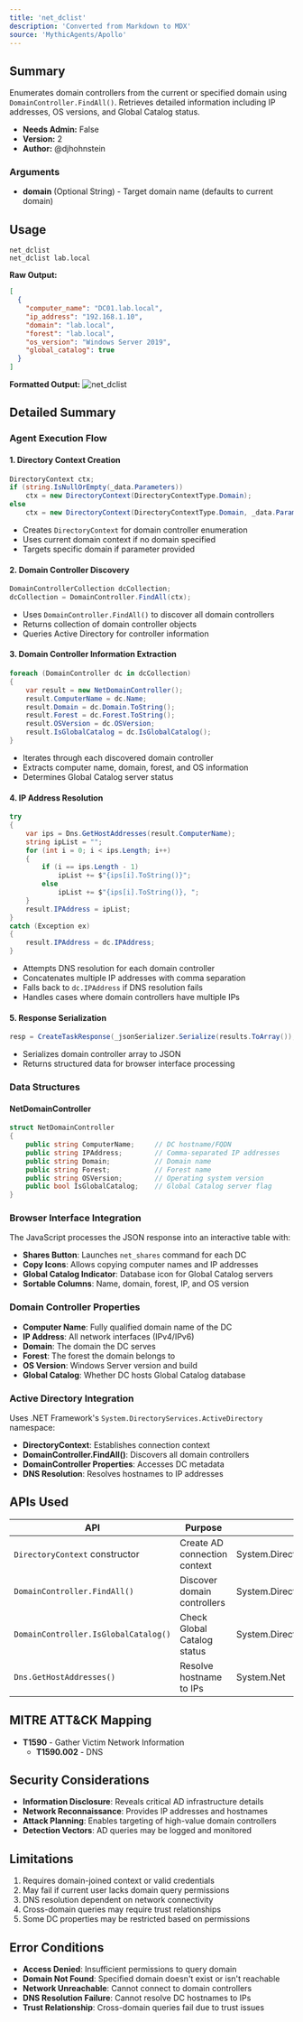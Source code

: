 ```yaml
---
title: 'net_dclist'
description: 'Converted from Markdown to MDX'
source: 'MythicAgents/Apollo'
---
```


## Summary
Enumerates domain controllers from the current or specified domain using `DomainController.FindAll()`. Retrieves detailed information including IP addresses, OS versions, and Global Catalog status.

- **Needs Admin:** False
- **Version:** 2
- **Author:** @djhohnstein

### Arguments
- **domain** (Optional String) - Target domain name (defaults to current domain)

## Usage
```
net_dclist
net_dclist lab.local
```

**Raw Output:**
```json
[
  {
    "computer_name": "DC01.lab.local",
    "ip_address": "192.168.1.10",
    "domain": "lab.local",
    "forest": "lab.local",
    "os_version": "Windows Server 2019",
    "global_catalog": true
  }
]
```

**Formatted Output:**
![net_dclist](../images/net_dclist.png)


## Detailed Summary

### Agent Execution Flow

#### 1. Directory Context Creation
```csharp
DirectoryContext ctx;
if (string.IsNullOrEmpty(_data.Parameters))
    ctx = new DirectoryContext(DirectoryContextType.Domain);
else
    ctx = new DirectoryContext(DirectoryContextType.Domain, _data.Parameters.Trim());
```
- Creates `DirectoryContext` for domain controller enumeration
- Uses current domain context if no domain specified
- Targets specific domain if parameter provided

#### 2. Domain Controller Discovery
```csharp
DomainControllerCollection dcCollection;
dcCollection = DomainController.FindAll(ctx);
```
- Uses `DomainController.FindAll()` to discover all domain controllers
- Returns collection of domain controller objects
- Queries Active Directory for controller information

#### 3. Domain Controller Information Extraction
```csharp
foreach (DomainController dc in dcCollection)
{
    var result = new NetDomainController();
    result.ComputerName = dc.Name;
    result.Domain = dc.Domain.ToString();
    result.Forest = dc.Forest.ToString();
    result.OSVersion = dc.OSVersion;
    result.IsGlobalCatalog = dc.IsGlobalCatalog();
}
```
- Iterates through each discovered domain controller
- Extracts computer name, domain, forest, and OS information
- Determines Global Catalog server status

#### 4. IP Address Resolution
```csharp
try
{
    var ips = Dns.GetHostAddresses(result.ComputerName);
    string ipList = "";
    for (int i = 0; i < ips.Length; i++)
    {
        if (i == ips.Length - 1)
            ipList += $"{ips[i].ToString()}";
        else
            ipList += $"{ips[i].ToString()}, ";
    }
    result.IPAddress = ipList;
}
catch (Exception ex)
{
    result.IPAddress = dc.IPAddress;
}
```
- Attempts DNS resolution for each domain controller
- Concatenates multiple IP addresses with comma separation
- Falls back to `dc.IPAddress` if DNS resolution fails
- Handles cases where domain controllers have multiple IPs

#### 5. Response Serialization
```csharp
resp = CreateTaskResponse(_jsonSerializer.Serialize(results.ToArray()), true);
```
- Serializes domain controller array to JSON
- Returns structured data for browser interface processing

### Data Structures

#### NetDomainController
```csharp
struct NetDomainController
{
    public string ComputerName;     // DC hostname/FQDN
    public string IPAddress;        // Comma-separated IP addresses
    public string Domain;           // Domain name
    public string Forest;           // Forest name
    public string OSVersion;        // Operating system version
    public bool IsGlobalCatalog;    // Global Catalog server flag
}
```

### Browser Interface Integration
The JavaScript processes the JSON response into an interactive table with:
- **Shares Button**: Launches `net_shares` command for each DC
- **Copy Icons**: Allows copying computer names and IP addresses
- **Global Catalog Indicator**: Database icon for Global Catalog servers
- **Sortable Columns**: Name, domain, forest, IP, and OS version

### Domain Controller Properties
- **Computer Name**: Fully qualified domain name of the DC
- **IP Address**: All network interfaces (IPv4/IPv6)
- **Domain**: The domain the DC serves
- **Forest**: The forest the domain belongs to
- **OS Version**: Windows Server version and build
- **Global Catalog**: Whether DC hosts Global Catalog database

### Active Directory Integration
Uses .NET Framework's `System.DirectoryServices.ActiveDirectory` namespace:
- **DirectoryContext**: Establishes connection context
- **DomainController.FindAll()**: Discovers all domain controllers
- **DomainController Properties**: Accesses DC metadata
- **DNS Resolution**: Resolves hostnames to IP addresses

## APIs Used
| API | Purpose | Namespace |
|-----|---------|-----------|
| `DirectoryContext` constructor | Create AD connection context | System.DirectoryServices.ActiveDirectory |
| `DomainController.FindAll()` | Discover domain controllers | System.DirectoryServices.ActiveDirectory |
| `DomainController.IsGlobalCatalog()` | Check Global Catalog status | System.DirectoryServices.ActiveDirectory |
| `Dns.GetHostAddresses()` | Resolve hostname to IPs | System.Net |

## MITRE ATT&CK Mapping
- **T1590** - Gather Victim Network Information
  - **T1590.002** - DNS

## Security Considerations
- **Information Disclosure**: Reveals critical AD infrastructure details
- **Network Reconnaissance**: Provides IP addresses and hostnames
- **Attack Planning**: Enables targeting of high-value domain controllers
- **Detection Vectors**: AD queries may be logged and monitored

## Limitations
1. Requires domain-joined context or valid credentials
2. May fail if current user lacks domain query permissions
3. DNS resolution dependent on network connectivity
4. Cross-domain queries may require trust relationships
5. Some DC properties may be restricted based on permissions

## Error Conditions
- **Access Denied**: Insufficient permissions to query domain
- **Domain Not Found**: Specified domain doesn't exist or isn't reachable
- **Network Unreachable**: Cannot connect to domain controllers
- **DNS Resolution Failure**: Cannot resolve DC hostnames to IPs
- **Trust Relationship**: Cross-domain queries fail due to trust issues